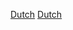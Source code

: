 {{Portal box|荷蘭|體育運動}}
{{Year by category
|m=2
|c=0
|d=1
|y=5
|cat=荷蘭體育
|sortkey=體育
|parent=各年份荷蘭體育
|subcat=2015年荷蘭
}}

[[Category:2015年各國體育|Dutch]]
[[Category:2015年歐洲體育|Dutch]]